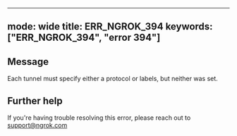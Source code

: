 
---
mode: wide
title: ERR_NGROK_394
keywords: ["ERR_NGROK_394", "error 394"]
---

## Message
Each tunnel must specify either a protocol or labels, but neither was set.




## Further help
If you're having trouble resolving this error, please reach out to [support@ngrok.com](mailto:support@ngrok.com?subject=Help%20with%20ERR_NGROK_394)

